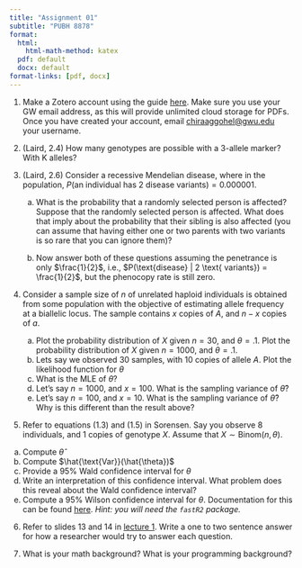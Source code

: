 ```yaml
---
title: "Assignment 01"
subtitle: "PUBH 8878"
format: 
  html:
    html-math-method: katex
  pdf: default
  docx: default
format-links: [pdf, docx]
---
```


1.  Make a Zotero account using the guide [here](https://libguides.gwu.edu/c.php?g=258781&p=1728369). Make sure you use your GW email address, as this will provide unlimited cloud storage for PDFs. Once you have created your account, email [chiraaggohel\@gwu.edu](mailto:chiraaggohel@gwu.edu) your username.

2.  (Laird, 2.4) How many genotypes are possible with a 3-allele marker? With K alleles?

3.  (Laird, 2.6) Consider a recessive Mendelian disease, where in the population, $P(\text{an individual has 2 disease variants}) = 0.000001$.

    a.  What is the probability that a randomly selected person is affected? Suppose that the randomly selected person is affected. What does that imply about the probability that their sibling is also affected (you can assume that having either one or two parents with two variants is so rare that you can ignore them)?

    b.  Now answer both of these questions assuming the penetrance is only $\frac{1}{2}$, i.e., $P(\text{disease} | 2 \text{ variants}) = \frac{1}{2}$, but the phenocopy rate is still zero.

4.  Consider a sample size of $n$ of unrelated haploid individuals is obtained from some population with the objective of estimating allele frequency at a biallelic locus. The sample contains $x$ copies of $A$, and $n-x$ copies of $a$.

    a.  Plot the probability distribution of $X$ given $n = 30$, and $\theta = .1$. Plot the probability distribution of $X$ given $n = 1000$, and $\theta = .1$.
    b.  Lets say we observed $30$ samples, with $10$ copies of allele $A$. Plot the likelihood function for $\theta$
    c.  What is the MLE of $\theta$?
    d.  Let's say $n = 1000$, and $x = 100$. What is the sampling variance of $\hat{\theta}$?
    e.  Let's say $n = 100$, and $x = 10$. What is the sampling variance of $\hat{\theta}$? Why is this different than the result above?
5. Refer to equations (1.3) and (1.5) in Sorensen. Say you observe $8$ individuals, and $1$ copies of genotype $X$. Assume that $X \sim \textsf{Binom}(n, \theta)$. 
  a. Compute $\hat{\theta}$
  a. Compute $\hat{\text{Var}}(\hat{\theta})$
  a. Provide a 95% Wald confidence interval for $\theta$
  a. Write an interpretation of this confidence interval. What problem does this reveal about the Wald confidence interval?
  a. Compute a 95% Wilson confidence interval for $\theta$. Documentation for this can be found [here](https://rpruim.github.io/fastR2/reference/wilson.ci.html). *Hint: you will need the `fastR2` package.*

6. Refer to slides 13 and 14 in [lecture 1](../lectures/lecture-01.qmd). Write a one to two sentence answer for how a researcher would try to answer each question.

7. What is your math background? What is your programming background?